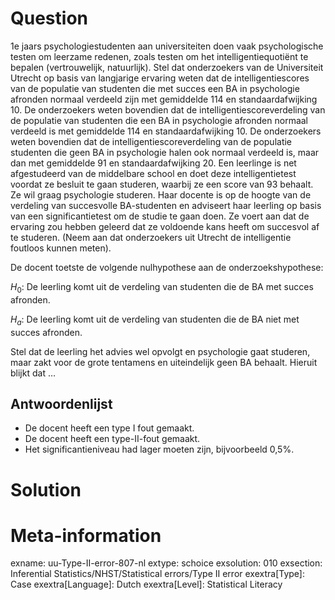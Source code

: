 Question
========
  
1e jaars psychologiestudenten aan universiteiten doen vaak psychologische testen om leerzame redenen, zoals testen om het intelligentiequotiënt te bepalen (vertrouwelijk, natuurlijk). Stel dat onderzoekers van de Universiteit Utrecht op basis van langjarige ervaring weten dat de intelligentiescores van de populatie van studenten die met succes een BA in psychologie afronden normaal verdeeld zijn met gemiddelde 114 en standaardafwijking 10. De onderzoekers weten bovendien dat de intelligentiescoreverdeling van de populatie van studenten die een BA in psychologie afronden normaal verdeeld is met gemiddelde 114 en standaardafwijking 10. De onderzoekers weten bovendien dat de intelligentiescoreverdeling van de populatie studenten die geen BA in psychologie halen ook normaal verdeeld is, maar dan met gemiddelde 91 en standaardafwijking 20. Een leerlinge is net afgestudeerd van de middelbare school en doet deze intelligentietest voordat ze besluit te gaan studeren, waarbij ze een score van 93 behaalt. Ze wil graag psychologie studeren. Haar docente is op de hoogte van de verdeling van succesvolle BA-studenten en adviseert haar leerling op basis van een significantietest om de studie te gaan doen. Ze voert aan dat de ervaring zou hebben geleerd dat ze voldoende kans heeft om succesvol af te studeren. (Neem aan dat onderzoekers uit Utrecht de intelligentie foutloos kunnen meten).

De docent toetste de volgende nulhypothese aan de onderzoekshypothese:

$H_0$: De leerling komt uit de verdeling van studenten die de BA met succes afronden.

$H_a$: De leerling komt uit de verdeling van studenten die de BA niet met succes afronden.


Stel dat de leerling het advies wel opvolgt en psychologie gaat studeren, maar zakt voor de grote tentamens en uiteindelijk geen BA behaalt. Hieruit blijkt dat ...

  
Antwoordenlijst
----------
* De docent heeft een type I fout gemaakt.
* De docent heeft een type-II-fout gemaakt.
* Het significantieniveau had lager moeten zijn, bijvoorbeeld 0,5%.


Solution
========

Meta-information
================
exname: uu-Type-II-error-807-nl
extype: schoice
exsolution: 010
exsection: Inferential Statistics/NHST/Statistical errors/Type II error
exextra[Type]: Case
exextra[Language]: Dutch
exextra[Level]: Statistical Literacy
